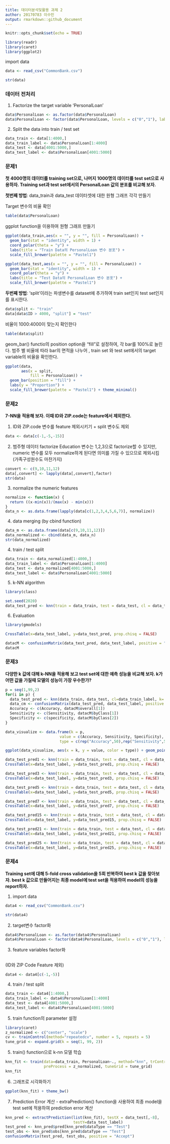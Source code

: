 ---
title: 데이터분석및활용 과제 2
author: 20170783 이수민
output: rmarkdown::github_document
---
  
```{r setup, include=FALSE}
knitr::opts_chunk$set(echo = TRUE)
```

```{r, message = FALSE}
library(readr)
library(caret)
library(ggplot2)
```

import data

```{r, message = FALSE}
data <- read_csv("CommonBank.csv")
```
```{r}
str(data)
```

### 데이터 전처리

1. Factorize the target variable 'PersonalLoan'

```{r}
data$PersonalLoan <- as.factor(data$PersonalLoan)
data$PersonalLoan <- factor(data$PersonalLoan, levels = c("0","1"), labels = c("Reject","Accept"))
```

2. Split the data into train / test set

```{r}
data_train <- data[1:4000,]
data_train_label <- data$PersonalLoan[1:4000]
data_test <- data[4001:5000,]
data_test_label <- data$PersonalLoan[4001:5000]
```


### 문제1
**첫 4000명의 데이터를 training set으로, 나머지 1000명의 데이터를 test set으로 사용하자. Training set과 test set에서의 PersonalLoan 값의 분포를 비교해 보자.**

**첫번째 방법**: data_train과 data_test 데이터셋에 대한 원형 그래프 각각 만들기

Target 변수의 비율 확인

```{r}
table(data$PersonalLoan)
```

ggplot function을 이용하여 원형 그래프 만들기
```{r}
ggplot(data_train,aes(x = "", y = "", fill = PersonalLoan)) +
  geom_bar(stat = "identity", width = 1) +
  coord_polar(theta = "y") +
  labs(title = "Train Data의 PersonalLoan 변수 분포") +
  scale_fill_brewer(palette = "Pastel1")

ggplot(data_test,aes(x = "", y = "", fill = PersonalLoan)) +
  geom_bar(stat = "identity", width = 1) +
  coord_polar(theta = "y") +
  labs(title = "Test Data의 PersonalLoan 변수 분포") +
  scale_fill_brewer(palette = "Pastel1")

```

**두번째 방법**: 'split'이라는 파생변수를 dataset에 추가하여 train set인지 test set인지를 표시한다.
```{r}
data$split <- "train"
data[data$ID > 4000, "split"] = "test"
```

비율이 1000:4000이 맞는지 확인한다
```{r}
table(data$split)
```

geom_bar() functio의 position option을 "fill"로 설정하여, 각 bar를 100%로 늘린다.
범주 별 비율에 따라 bar의 면적을 나누어 , train set 와 test set에서의 target variable의 비율을 확인한다.

```{r}
ggplot(data,
       aes(x = split,
           fill = PersonalLoan)) +
  geom_bar(position = "fill") + 
  labs(y = "Proportion") +
  scale_fill_brewer(palette = "Pastel1") + theme_minimal()
```



### 문제2
**7-NN을 적용해 보자. 이때 ID와 ZIP.code는 feature에서 제외한다.**

1. ID와 ZIP.code 변수를 feature 제외시키기 + split 변수도 제외

```{r}
data <- data[c(-1,-5,-15)]
```
2. 범주형 데이터 factorize
Education 변수는 1,2,3으로 factorize할 수 있지만, numeric 변수를 모두 normalize하게 된다면 의미를 가질 수 있으므로 제외시킴 (가족구성원수도 마찬가지)

```{r}
convert <- c(9,10,11,12)
data[,convert] <- lapply(data[,convert],factor)
str(data)
```

 
3. normalize the numeric features

```{r}
normalize <- function(x) {
  return ((x-min(x))/(max(x) - min(x)))
}
data_n <- as.data.frame(lapply(data[c(1,2,3,4,5,6,7)], normalize))
```

4. data merging (by cbind function)

```{r}
data_m <- as.data.frame(data[c(9,10,11,12)])
data_normalized <- cbind(data_m, data_n)
str(data_normalized)
```

4. train / test split

```{r}
data_train <- data_normalized[1:4000,]
data_train_label <- data$PersonalLoan[1:4000]
data_test <- data_normalized[4001:5000,]
data_test_label <- data$PersonalLoan[4001:5000]
```

5. k-NN algorithm 
```{r, message = FALSE}
library(class)
```
```{r}
set.seed(2020)
data_test_pred <- knn(train = data_train, test = data_test, cl = data_train_label, k =7)
```

6. Evaluation

```{r}
library(gmodels)
```
```{r}
CrossTable(x=data_test_label, y=data_test_pred, prop.chisq = FALSE)
```
```{r}
datacM <- confusionMatrix(data_test_pred, data_test_label, positive = "Accept")
datacM
```


### 문제3
**다양한 k 값에 대해 k-NN을 적용해 보고 test set에 대한 예측 성능을 비교해 보자. k가 어떤 값을 가질때 모델의 성능이 가장 우수한가?**

```{r}
p = seq(1,99,2)
for(i in p) {
  data_test_pred <- knn(data_train, data_test, cl=data_train_label, k= i)
  data_cm <- confusionMatrix(data_test_pred, data_test_label, positive = "Accept")
  Accuracy <- c(Accuracy, datacM$overall[1])
  Sensitivity <- c(Sensitivity, datacM$byClass[1])
  Specificity <- c(specificity, datacM$byClass[2])
}

data_visualize <- data.frame(k = p,
                        value = c(Accuracy, Sensitivity, Specificity),
                        type = c(rep("Accuracy",50),rep("Sensitivity",50),rep("Specificity",50)))

ggplot(data_visualize, aes(x = k, y = value, color = type)) + geom_point() + geom_line() + theme_bw()

```

```{r}
data_test_pred1 <- knn(train = data_train, test = data_test, cl = data_train_label, k =1)
CrossTable(x=data_test_label, y=data_test_pred1, prop.chisq = FALSE)

data_test_pred3 <- knn(train = data_train, test = data_test, cl = data_train_label, k =3)
CrossTable(x=data_test_label, y=data_test_pred3, prop.chisq = FALSE)

data_test_pred5 <- knn(train = data_train, test = data_test, cl = data_train_label, k =5)
CrossTable(x=data_test_label, y=data_test_pred5, prop.chisq = FALSE)

data_test_pred7 <- knn(train = data_train, test = data_test, cl = data_train_label, k =7)
CrossTable(x=data_test_label, y=data_test_pred7, prop.chisq = FALSE)

data_test_pred15 <- knn(train = data_train, test = data_test, cl = data_train_label, k =15)
CrossTable(x=data_test_label, y=data_test_pred15, prop.chisq = FALSE)

data_test_pred21 <- knn(train = data_train, test = data_test, cl = data_train_label, k =21)
CrossTable(x=data_test_label, y=data_test_pred21, prop.chisq = FALSE)

data_test_pred25 <- knn(train = data_train, test = data_test, cl = data_train_label, k =25)
CrossTable(x=data_test_label, y=data_test_pred25, prop.chisq = FALSE)
```

### 문제4
**Training set에 대해 5-fold cross validation을 5회 반복하여 best k 값을 찾아보자. best k 값으로 만들어지는 최종 model에 test set을 적용하여 model의 성능을 report하자.**

1. import data
```{r, message = FALSE}
data4 <- read_csv("CommonBank.csv")
```
```{r}
str(data4)
```


2. target변수 factor화
```{r}
data4$PersonalLoan <- as.factor(data4$PersonalLoan)
data4$PersonalLoan <- factor(data4$PersonalLoan, levels = c("0","1"), labels = c("Reject","Accept"))
```

3. feature variables factor화
```{r}

```

(ID와 ZIP Code Feature 제외)

```{r}
data4 <- data4[c(-1,-5)]
```

4. train / test split

```{r}
data_train <- data4[1:4000,]
data_train_label <- data4$PersonalLoan[1:4000]
data_test <- data4[4001:5000,]
data_test_label <- data4$PersonalLoan[4001:5000]
```

5. train function의 parameter 설정
```{r, message = FALSE}
library(caret)
z_normalized <- c("center", "scale")
cv <- trainControl(method="repeatedcv", number = 5, repeats = 5)
tune_grid <- expand.grid(k = seq(1, 99, 2))

```
  
5. train() function으로 k-nn 모델 학습
```{r}
knn_fit <- train(data=data_train, PersonalLoan~., method="knn", trControl = cv,
                 preProcess = z_normalized, tuneGrid = tune_grid)
knn_fit
```


6. 그래프로 시각화하기

```{r}
ggplot(knn_fit) + theme_bw()
```

7. Prediction Error 계산 - extraPrediction() function을 사용하여 최종 model을 test set에 적용하여 prediction error 계산
```{r}
knn_pred <- extractPrediction(list(knn_fit), testX = data_test[,-8],
                              testY=data_test_label)
test_pred <- knn_pred$pred[knn_pred$dataType == "Test"]
test_obs <- knn_pred$obs[knn_pred$dataType == "Test"]
confusionMatrix(test_pred, test_obs, positive = "Accept")
```
